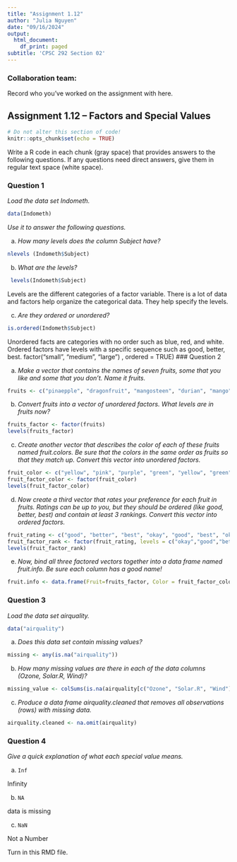 ```yaml
---
title: "Assignment 1.12"
author: "Julia Nguyen"
date: "09/16/2024"
output:
  html_document:
    df_print: paged
subtitle: 'CPSC 292 Section 02'
---
```


### Collaboration team: 

Record who you've worked on the assignment with here. 


## Assignment 1.12 -- Factors and Special Values

```r
# Do not alter this section of code!
knitr::opts_chunk$set(echo = TRUE)
```

Write a R code in each chunk (gray space) that provides answers to the following questions. If any questions need direct answers, give them in regular text space (white space).

### Question 1

*Load the data set Indometh.*

```r
data(Indometh)
```

*Use it to answer the following questions.*

  a. *How many levels does the column Subject have?*

```r
nlevels (Indometh$Subject)
```
  
  b. *What are the levels?* 
  
```r
 levels(Indometh$Subject)
```
  Levels are the different categories of a factor variable. There is a lot of data and factors help organize the categorical data. They help specify the levels. 
  
  c. *Are they ordered or unordered?*
  
```r
is.ordered(Indometh$Subject)
```
Unordered facts are categories with no order such as blue, red, and white. Ordered factors have levels with a specific sequence such as good, better, best. 
factor("small", "medium", "large") , ordered = TRUE)
### Question 2

  a. *Make a vector that contains the names of seven fruits, some that you like and some that you don’t. Name it fruits.*

```r
fruits <- c("pinaepple", "dragonfruit", "mangosteen", "durian", "mango", "pomelo", "blueberry")
```

  b. *Convert fruits into a vector of unordered factors. What levels are in fruits now?*
  
```r
fruits_factor <- factor(fruits)
levels(fruits_factor)
```

  c. *Create another vector that describes the color of each of these fruits named fruit.colors. Be sure that the colors in the same order as fruits so that they match up. Convert this vector into unordered factors.*
  
```r
fruit_color <- c("yellow", "pink", "purple", "green", "yellow", "green", "blue")
fruit_factor_color <- factor(fruit_color)
levels(fruit_factor_color)
```

  d. *Now create a third vector that rates your preference for each fruit in fruits. Ratings can be up to you, but they should be ordered (like good, better, best) and contain at least 3 rankings. Convert this vector into ordered factors.*
  
```r
fruit_rating <- c("good", "better", "best", "okay", "good", "best", "okay")
fruit_factor_rank <- factor(fruit_rating, levels = c("okay","good","better", "best"), ordered =TRUE )
levels(fruit_factor_rank)
```

  e. *Now, bind all three factored vectors together into a data frame named fruit.info. Be sure each column has a good name!*
  
```r
fruit.info <- data.frame(Fruit=fruits_factor, Color = fruit_factor_color, Rating = fruit_factor_rank)
```

### Question 3

*Load the data set airquality.*

```r
data("airquality")
```

  a. *Does this data set contain missing values?*
  
```r
missing <- any(is.na("airquality"))
```
  
  b. *How many missing values are there in each of the data columns (Ozone, Solar.R, Wind)?*
  
```r
missing_value <- colSums(is.na(airquality[c("Ozone", "Solar.R", "Wind")]))
```
  
  c. *Produce a data frame airquality.cleaned that removes all observations (rows) with missing data.*
  
```r
airquality.cleaned <- na.omit(airquality)
```

### Question 4

*Give a quick explanation of what each special value means.*

  a. `Inf`
  
 Infinity
  
  b. `NA`
  
 data is missing
  
  c. `NaN`
  
  Not a Number
  

Turn in this RMD file.